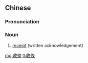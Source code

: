 {{also|收条}}
==Chinese==
{{zh-forms|s=收条}}

===Pronunciation===
{{zh-pron
|m=shōutiáo
|c=sau1 tiu4
|mn=siu-tiâu
|cat=n
}}

===Noun===
{{zh-noun}}

# [[receipt]] (written acknowledgement)

[[mg:收條]]
[[tl:收條]]